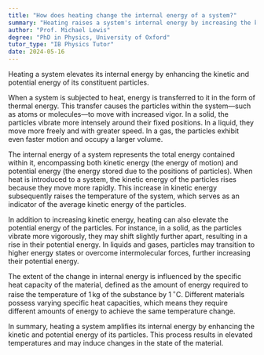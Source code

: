 ```yaml
---
title: "How does heating change the internal energy of a system?"
summary: "Heating raises a system's internal energy by increasing the kinetic and potential energy of its particles."
author: "Prof. Michael Lewis"
degree: "PhD in Physics, University of Oxford"
tutor_type: "IB Physics Tutor"
date: 2024-05-16
---
```


Heating a system elevates its internal energy by enhancing the kinetic and potential energy of its constituent particles.

When a system is subjected to heat, energy is transferred to it in the form of thermal energy. This transfer causes the particles within the system—such as atoms or molecules—to move with increased vigor. In a solid, the particles vibrate more intensely around their fixed positions. In a liquid, they move more freely and with greater speed. In a gas, the particles exhibit even faster motion and occupy a larger volume.

The internal energy of a system represents the total energy contained within it, encompassing both kinetic energy (the energy of motion) and potential energy (the energy stored due to the positions of particles). When heat is introduced to a system, the kinetic energy of the particles rises because they move more rapidly. This increase in kinetic energy subsequently raises the temperature of the system, which serves as an indicator of the average kinetic energy of the particles.

In addition to increasing kinetic energy, heating can also elevate the potential energy of the particles. For instance, in a solid, as the particles vibrate more vigorously, they may shift slightly further apart, resulting in a rise in their potential energy. In liquids and gases, particles may transition to higher energy states or overcome intermolecular forces, further increasing their potential energy.

The extent of the change in internal energy is influenced by the specific heat capacity of the material, defined as the amount of energy required to raise the temperature of $1 \, \text{kg}$ of the substance by $1 \, ^\circ \text{C}$. Different materials possess varying specific heat capacities, which means they require different amounts of energy to achieve the same temperature change.

In summary, heating a system amplifies its internal energy by enhancing the kinetic and potential energy of its particles. This process results in elevated temperatures and may induce changes in the state of the material.
    